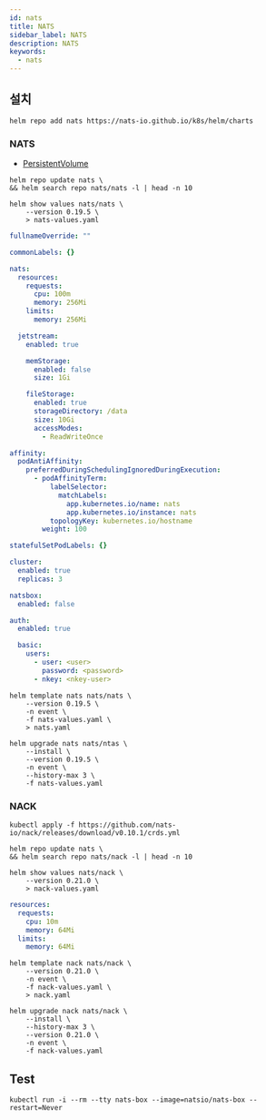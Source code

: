 ```yaml
---
id: nats
title: NATS
sidebar_label: NATS
description: NATS
keywords:
  - nats
---
```


## 설치

```shell
helm repo add nats https://nats-io.github.io/k8s/helm/charts
```

### NATS

- [PersistentVolume](/docs/mlops/mlops/kubernetes/persistent-volume)

```shell
helm repo update nats \
&& helm search repo nats/nats -l | head -n 10
```

```shell
helm show values nats/nats \
    --version 0.19.5 \
    > nats-values.yaml
```

```yaml title="nats-values.yaml"
fullnameOverride: ""

commonLabels: {}

nats:
  resources:
    requests:
      cpu: 100m
      memory: 256Mi
    limits:
      memory: 256Mi

  jetstream:
    enabled: true

    memStorage:
      enabled: false
      size: 1Gi

    fileStorage:
      enabled: true
      storageDirectory: /data
      size: 10Gi
      accessModes:
        - ReadWriteOnce

affinity:
  podAntiAffinity:
    preferredDuringSchedulingIgnoredDuringExecution:
      - podAffinityTerm:
          labelSelector:
            matchLabels:
              app.kubernetes.io/name: nats
              app.kubernetes.io/instance: nats
          topologyKey: kubernetes.io/hostname
        weight: 100

statefulSetPodLabels: {}

cluster:
  enabled: true
  replicas: 3

natsbox:
  enabled: false

auth:
  enabled: true

  basic:
    users:
      - user: <user>
        password: <password>
      - nkey: <nkey-user>
```

```shell
helm template nats nats/nats \
    --version 0.19.5 \
    -n event \
    -f nats-values.yaml \
    > nats.yaml
```

```shell
helm upgrade nats nats/ntas \
    --install \
    --version 0.19.5 \
    -n event \
    --history-max 3 \
    -f nats-values.yaml
```

### NACK

```shell
kubectl apply -f https://github.com/nats-io/nack/releases/download/v0.10.1/crds.yml
```

```shell
helm repo update nats \
&& helm search repo nats/nack -l | head -n 10
```

```shell
helm show values nats/nack \
    --version 0.21.0 \
    > nack-values.yaml
```

```yaml title="nack-values.yaml"
resources:
  requests:
    cpu: 10m
    memory: 64Mi
  limits:
    memory: 64Mi
```

```shell
helm template nack nats/nack \
    --version 0.21.0 \
    -n event \
    -f nack-values.yaml \
    > nack.yaml
```

```shell
helm upgrade nack nats/nack \
    --install \
    --history-max 3 \
    --version 0.21.0 \
    -n event \
    -f nack-values.yaml
```

## Test

```shell
kubectl run -i --rm --tty nats-box --image=natsio/nats-box --restart=Never
```
